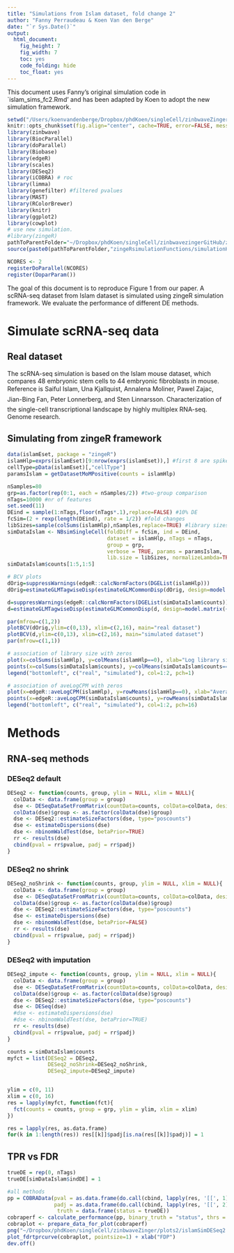 ```yaml
---
title: "Simulations from Islam dataset, fold change 2"
author: "Fanny Perraudeau & Koen Van den Berge"
date: "`r Sys.Date()`"
output:
  html_document:
    fig_height: 7
    fig_width: 7
    toc: yes
    code_folding: hide
    toc_float: yes
---
```


This document uses Fanny's original simulation code in `islam_sims_fc2.Rmd' and has been adapted by Koen to adopt the new simulation framework.

```r
setwd("/Users/koenvandenberge/Dropbox/phdKoen/singleCell/zinbwaveZingerGithub/zinbwaveZinger/zinbwaveSimulations/islam_sims_fc2/")
knitr::opts_chunk$set(fig.align="center", cache=TRUE, error=FALSE, message=FALSE, warning=TRUE)
library(zinbwave)
library(BiocParallel)
library(doParallel)
library(Biobase)
library(edgeR)
library(scales)
library(DESeq2)
library(iCOBRA) # roc
library(limma)
library(genefilter) #filtered pvalues
library(MAST)
library(RColorBrewer)
library(knitr)
library(ggplot2)
library(cowplot)
# use new simulation.
#library(zingeR)
pathToParentFolder="~/Dropbox/phdKoen/singleCell/zinbwavezingerGitHub/zinbwaveZinger/"
source(paste0(pathToParentFolder,"zingeRsimulationFunctions/simulationHelpFunctions_v7_diffInZero.R"))
```


```r
NCORES <- 2
registerDoParallel(NCORES)
register(DoparParam())
```

The goal of this document is to reproduce Figure 1 from our paper. A scRNA-seq dataset from Islam dataset is simulated using zingeR simulation framework. We evaluate the performance of different DE methods.

# Simulate scRNA-seq data

## Real dataset

The scRNA-seq simulation is based on the Islam mouse dataset, which compares 48 embryonic stem cells to 44 embryonic fibroblasts in mouse. Reference is Saiful Islam, Una Kjallquist, Annalena Moliner, Pawel Zajac, Jian-Bing Fan, Peter Lonnerberg, and Sten Linnarsson. Characterization of the single-cell transcriptional landscape by highly multiplex RNA-seq. Genome research.

## Simulating from zingeR framework

```r
data(islamEset, package = "zingeR")
islamHlp=exprs(islamEset)[9:nrow(exprs(islamEset)),] #first 8 are spike-ins.
cellType=pData(islamEset)[,"cellType"]
paramsIslam = getDatasetMoMPositive(counts = islamHlp)
```

```r
nSamples=80
grp=as.factor(rep(0:1, each = nSamples/2)) #two-group comparison
nTags=10000 #nr of features
set.seed(11)
DEind = sample(1:nTags,floor(nTags*.1),replace=FALSE) #10% DE
fcSim=(2 + rexp(length(DEind), rate = 1/2)) #fold changes
libSizes=sample(colSums(islamHlp),nSamples,replace=TRUE) #library sizes
simDataIslam <- NBsimSingleCell(foldDiff = fcSim, ind = DEind,
                                dataset = islamHlp, nTags = nTags,
                                group = grp,
                                verbose = TRUE, params = paramsIslam,
                                lib.size = libSizes, normalizeLambda=TRUE)
simDataIslam$counts[1:5,1:5]

# BCV plots
dOrig=suppressWarnings(edgeR::calcNormFactors(DGEList(islamHlp)))
dOrig=estimateGLMTagwiseDisp(estimateGLMCommonDisp(dOrig, design=model.matrix(~cellType), interval=c(0,10)),prior.df=0)

d=suppressWarnings(edgeR::calcNormFactors(DGEList(simDataIslam$counts)))
d=estimateGLMTagwiseDisp(estimateGLMCommonDisp(d, design=model.matrix(~grp), interval=c(0,10)),prior.df=0)

par(mfrow=c(1,2))
plotBCV(dOrig,ylim=c(0,13), xlim=c(2,16), main="real dataset")
plotBCV(d,ylim=c(0,13), xlim=c(2,16), main="simulated dataset")
par(mfrow=c(1,1))

# association of library size with zeros
plot(x=colSums(islamHlp), y=colMeans(islamHlp==0), xlab="Log library size", ylab="Fraction of zeros", ylim=c(0.2,1))
points(x=colSums(simDataIslam$counts), y=colMeans(simDataIslam$counts==0), col=2)
legend("bottomleft", c("real", "simulated"), col=1:2, pch=1)

# association of aveLogCPM with zeros
plot(x=edgeR::aveLogCPM(islamHlp), y=rowMeans(islamHlp==0), xlab="Average log CPM", ylab="Fraction of zeros", ylim=c(0,1), col=alpha(1,1/2), pch=19, cex=.3)
points(x=edgeR::aveLogCPM(simDataIslam$counts), y=rowMeans(simDataIslam$counts==0),col=alpha(2,1/2),pch=19,cex=.3)
legend("bottomleft", c("real", "simulated"), col=1:2, pch=16)

```

# Methods
## RNA-seq methods

### DESeq2 default

```r
DESeq2 <- function(counts, group, ylim = NULL, xlim = NULL){
  colData <- data.frame(group = group)
  dse <- DESeqDataSetFromMatrix(countData=counts, colData=colData, design=~group)
  colData(dse)$group <- as.factor(colData(dse)$group)
  dse <- DESeq2::estimateSizeFactors(dse, type="poscounts")
  dse <- estimateDispersions(dse)
  dse <- nbinomWaldTest(dse, betaPrior=TRUE)
  rr <- results(dse)
  cbind(pval = rr$pvalue, padj = rr$padj)
}
```


### DESeq2 no shrink

```r
DESeq2_noShrink <- function(counts, group, ylim = NULL, xlim = NULL){
  colData <- data.frame(group = group)
  dse <- DESeqDataSetFromMatrix(countData=counts, colData=colData, design=~group)
  colData(dse)$group <- as.factor(colData(dse)$group)
  dse <- DESeq2::estimateSizeFactors(dse, type="poscounts")
  dse <- estimateDispersions(dse)
  dse <- nbinomWaldTest(dse, betaPrior=FALSE)
  rr <- results(dse)
  cbind(pval = rr$pvalue, padj = rr$padj)
}
```

### DESeq2 with imputation

```r
DESeq2_impute <- function(counts, group, ylim = NULL, xlim = NULL){
  colData <- data.frame(group = group)
  dse <- DESeqDataSetFromMatrix(countData=counts, colData=colData, design=~group)
  colData(dse)$group <- as.factor(colData(dse)$group)
  dse <- DESeq2::estimateSizeFactors(dse, type="poscounts")
  dse <- DESeq(dse)
  #dse <- estimateDispersions(dse)
  #dse <- nbinomWaldTest(dse, betaPrior=TRUE)
  rr <- results(dse)
  cbind(pval = rr$pvalue, padj = rr$padj)
}
```




```r
counts = simDataIslam$counts
myfct = list(DESeq2 = DESeq2,
             DESeq2_noShrink=DESeq2_noShrink,
             DESeq2_impute=DESeq2_impute)


ylim = c(0, 11)
xlim = c(0, 16)
res = lapply(myfct, function(fct){
  fct(counts = counts, group = grp, ylim = ylim, xlim = xlim)
})

```

```r
res = lapply(res, as.data.frame)
for(k in 1:length(res)) res[[k]]$padj[is.na(res[[k]]$padj)] = 1
```

## TPR vs FDR

```r
trueDE = rep(0, nTags)
trueDE[simDataIslam$indDE] = 1
```

```r
#all methods
pp = COBRAData(pval = as.data.frame(do.call(cbind, lapply(res, '[[', 1))),
               padj = as.data.frame(do.call(cbind, lapply(res, '[[', 2))),
                truth = data.frame(status = trueDE))
cobraperf <- calculate_performance(pp, binary_truth = "status", thrs = 0.05)
cobraplot <- prepare_data_for_plot(cobraperf)
png("~/Dropbox/phdKoen/singleCell/zinbwaveZinger/plots2/islamSimDESeq2.png", width=7,height=8, units="in", res=300)
plot_fdrtprcurve(cobraplot, pointsize=1) + xlab("FDP")
dev.off()

```

